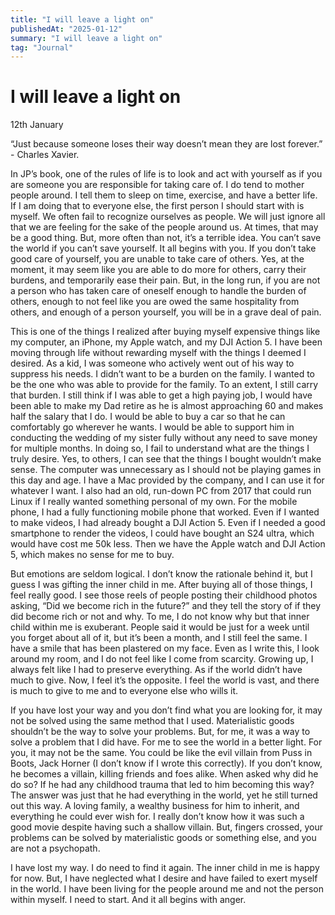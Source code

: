 ```yaml
---
title: "I will leave a light on"
publishedAt: "2025-01-12"
summary: "I will leave a light on"
tag: "Journal"
---
```


# I will leave a light on

12th January

“Just because someone loses their way doesn’t mean they are lost forever.” - Charles Xavier.

In JP’s book, one of the rules of life is to look and act with yourself as if you are someone you are responsible for taking care of. I do tend to mother people around. I tell them to sleep on time, exercise, and have a better life. If I am doing that to everyone else, the first person I should start with is myself. We often fail to recognize ourselves as people. We will just ignore all that we are feeling for the sake of the people around us. At times, that may be a good thing. But, more often than not, it’s a terrible idea. You can’t save the world if you can’t save yourself. It all begins with you. If you don’t take good care of yourself, you are unable to take care of others. Yes, at the moment, it may seem like you are able to do more for others, carry their burdens, and temporarily ease their pain. But, in the long run, if you are not a person who has taken care of oneself enough to handle the burden of others, enough to not feel like you are owed the same hospitality from others, and enough of a person yourself, you will be in a grave deal of pain.

This is one of the things I realized after buying myself expensive things like my computer, an iPhone, my Apple watch, and my DJI Action 5. I have been moving through life without rewarding myself with the things I deemed I desired. As a kid, I was someone who actively went out of his way to suppress his needs. I didn’t want to be a burden on the family. I wanted to be the one who was able to provide for the family. To an extent, I still carry that burden. I still think if I was able to get a high paying job, I would have been able to make my Dad retire as he is almost approaching 60 and makes half the salary that I do. I would be able to buy a car so that he can comfortably go wherever he wants. I would be able to support him in conducting the wedding of my sister fully without any need to save money for multiple months. In doing so, I fail to understand what are the things I truly desire. Yes, to others, I can see that the things I bought wouldn’t make sense. The computer was unnecessary as I should not be playing games in this day and age. I have a Mac provided by the company, and I can use it for whatever I want. I also had an old, run-down PC from 2017 that could run Linux if I really wanted something personal of my own. For the mobile phone, I had a fully functioning mobile phone that worked. Even if I wanted to make videos, I had already bought a DJI Action 5. Even if I needed a good smartphone to render the videos, I could have bought an S24 ultra, which would have cost me 50k less. Then we have the Apple watch and DJI Action 5, which makes no sense for me to buy.

But emotions are seldom logical. I don’t know the rationale behind it, but I guess I was gifting the inner child in me. After buying all of those things, I feel really good. I see those reels of people posting their childhood photos asking, “Did we become rich in the future?” and they tell the story of if they did become rich or not and why. To me, I do not know why but that inner child within me is exuberant. People said it would be just for a week until you forget about all of it, but it’s been a month, and I still feel the same. I have a smile that has been plastered on my face. Even as I write this, I look around my room, and I do not feel like I come from scarcity. Growing up, I always felt like I had to preserve everything. As if the world didn’t have much to give. Now, I feel it’s the opposite. I feel the world is vast, and there is much to give to me and to everyone else who wills it.

If you have lost your way and you don’t find what you are looking for, it may not be solved using the same method that I used. Materialistic goods shouldn’t be the way to solve your problems. But, for me, it was a way to solve a problem that I did have. For me to see the world in a better light. For you, it may not be the same. You could be like the evil villain from Puss in Boots, Jack Horner (I don’t know if I wrote this correctly). If you don’t know, he becomes a villain, killing friends and foes alike. When asked why did he do so? If he had any childhood trauma that led to him becoming this way? The answer was just that he had everything in the world, yet he still turned out this way. A loving family, a wealthy business for him to inherit, and everything he could ever wish for. I really don’t know how it was such a good movie despite having such a shallow villain. But, fingers crossed, your problems can be solved by materialistic goods or something else, and you are not a psychopath.

I have lost my way. I do need to find it again. The inner child in me is happy for now. But, I have neglected what I desire and have failed to exert myself in the world. I have been living for the people around me and not the person within myself. I need to start. And it all begins with anger.
